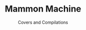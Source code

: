 ---
title: Mammon Machine
subtitle: Covers and Compilations
credits: ["Composition: Voia", "Mix: Voia", "Master: NTR", "Art: slushienova"]
release: true
description: From NotThatRecords' 2023 compliation album, "HI-TECH THEORY 01." Inspired by elements from Japanese RPG games, Voia adds a slew of genre-bending sounds with orchestral composition to create a dynamic and emotional Hi-Tech track.
soundcloudSrc: https://w.soundcloud.com/player/?url=https%3A//api.soundcloud.com/tracks/1652889141&color=%234c5484&auto_play=false&hide_related=false&show_comments=true&show_user=true&show_reposts=false&show_teaser=true
imageSrc: ./cover.png
imageSrcAlt: A random image
---